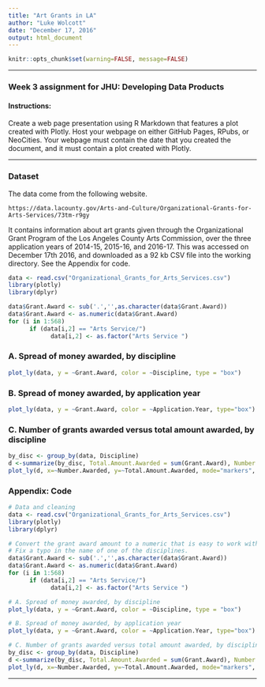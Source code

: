 ```yaml
---
title: "Art Grants in LA"
author: "Luke Wolcott"
date: "December 17, 2016"
output: html_document
---
```


```r
knitr::opts_chunk$set(warning=FALSE, message=FALSE)
```

---

### Week 3 assignment for JHU: Developing Data Products

#### Instructions:

Create a web page presentation using R Markdown that features a plot created with Plotly. Host your webpage on either GitHub Pages, RPubs, or NeoCities. Your webpage must contain the date that you created the document, and it must contain a plot created with Plotly. 

---

### Dataset

The data come from the following website.

```https://data.lacounty.gov/Arts-and-Culture/Organizational-Grants-for-Arts-Services/73tm-r9gy```

It contains information about art grants given through the Organizational Grant Program of the Los Angeles County Arts Commission, over the three application years of 2014-15, 2015-16, and 2016-17.  This was accessed on December 17th 2016, and downloaded as a 92 kb CSV file into the working directory.  See the Appendix for code.


```r
data <- read.csv("Organizational_Grants_for_Arts_Services.csv")
library(plotly)
library(dplyr)
```


```r
data$Grant.Award <- sub('.','',as.character(data$Grant.Award))
data$Grant.Award <- as.numeric(data$Grant.Award)
for (i in 1:568)
      if (data[i,2] == "Arts Service/")
            data[i,2] <- as.factor("Arts Service ")
```


### A. Spread of money awarded, by discipline

```r
plot_ly(data, y = ~Grant.Award, color = ~Discipline, type = "box")
```

### B. Spread of money awarded, by application year

```r
plot_ly(data, y = ~Grant.Award, color = ~Application.Year, type="box")
```

### C. Number of grants awarded versus total amount awarded, by discipline

```r
by_disc <- group_by(data, Discipline)
d <-summarize(by_disc, Total.Amount.Awarded = sum(Grant.Award), Number.Awarded = length(Grant.Award))
plot_ly(d, x=~Number.Awarded, y=~Total.Amount.Awarded, mode="markers", text = ~Discipline)
```

### Appendix: Code

```r
# Data and cleaning
data <- read.csv("Organizational_Grants_for_Arts_Services.csv")
library(plotly)
library(dplyr)

# Convert the grant award amount to a numeric that is easy to work with.  
# Fix a typo in the name of one of the disciplines.
data$Grant.Award <- sub('.','',as.character(data$Grant.Award))
data$Grant.Award <- as.numeric(data$Grant.Award)
for (i in 1:568)
      if (data[i,2] == "Arts Service/")
            data[i,2] <- as.factor("Arts Service ")

# A. Spread of money awarded, by discipline
plot_ly(data, y = ~Grant.Award, color = ~Discipline, type = "box")

# B. Spread of money awarded, by application year
plot_ly(data, y = ~Grant.Award, color = ~Application.Year, type="box")

# C. Number of grants awarded versus total amount awarded, by discipline
by_disc <- group_by(data, Discipline)
d <-summarize(by_disc, Total.Amount.Awarded = sum(Grant.Award), Number.Awarded = length(Grant.Award))
plot_ly(d, x=~Number.Awarded, y=~Total.Amount.Awarded, mode="markers", text = ~Discipline)
```

---
